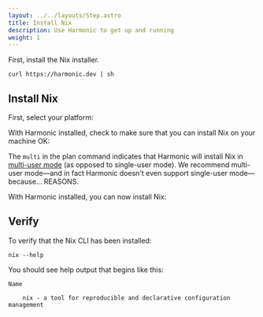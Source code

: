 ```yaml
---
layout: ../../layouts/Step.astro
title: Install Nix
description: Use Harmonic to get up and running
weight: 1
---
```



First, install the <Snippet id="harmonic" show="Harmonic" client:only /> Nix installer.

```shell
curl https://harmonic.dev | sh
```

## Install Nix

First, select your platform:

<Systems client:only />

With Harmonic installed, check to make sure that you can install Nix on your machine OK:

<Harmonic command="plan" client:only />

The `multi` in the plan command indicates that Harmonic will install Nix in [multi-user
mode][multi] (as opposed to single-user mode). We recommend multi-user mode&mdash;and in fact
Harmonic doesn't even support single-user mode&mdash;because... REASONS.

With Harmonic installed, you can now install Nix:

<Harmonic command="install" client:only />

## Verify

To verify that the Nix CLI has been installed:

```shell
nix --help
```

You should see help output that begins like this:

```shell
Name

    nix - a tool for reproducible and declarative configuration management
```

[harmonic]: https://github.com/DeterminateSystems/harmonic
[multi]: https://nixos.org/manual/nix/stable/installation/multi-user.html
[nix]: https://nixos.org
